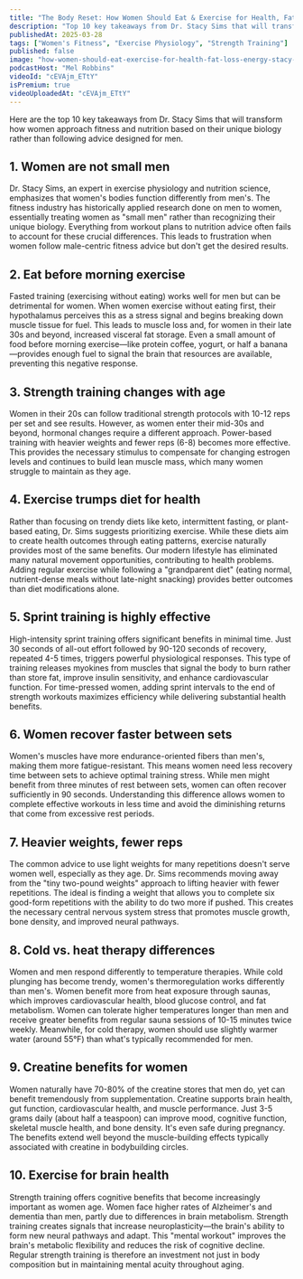 ```yaml
---
title: "The Body Reset: How Women Should Eat & Exercise for Health, Fat Loss, & Energy | Dr. Stacy Sims"
description: "Top 10 key takeaways from Dr. Stacy Sims that will transform how women approach fitness and nutrition based on their unique biology rather than following advice designed for men."
publishedAt: 2025-03-28
tags: ["Women's Fitness", "Exercise Physiology", "Strength Training"]
published: false
image: "how-women-should-eat-exercise-for-health-fat-loss-energy-stacy-sims.jpg"
podcastHost: "Mel Robbins"
videoId: "cEVAjm_ETtY"
isPremium: true
videoUploadedAt: "cEVAjm_ETtY"
---
```



<PodcastSummaryPageLayout frontmatter={frontmatter}>

Here are the top 10 key takeaways from Dr. Stacy Sims that will transform how women approach fitness and nutrition based on their unique biology rather than following advice designed for men.

## 1. Women are not small men

Dr. Stacy Sims, an expert in exercise physiology and nutrition science, emphasizes that women's bodies function differently from men's. The fitness industry has historically applied research done on men to women, essentially treating women as "small men" rather than recognizing their unique biology. Everything from workout plans to nutrition advice often fails to account for these crucial differences. This leads to frustration when women follow male-centric fitness advice but don't get the desired results.

## 2. Eat before morning exercise

Fasted training (exercising without eating) works well for men but can be detrimental for women. When women exercise without eating first, their hypothalamus perceives this as a stress signal and begins breaking down muscle tissue for fuel. This leads to muscle loss and, for women in their late 30s and beyond, increased visceral fat storage. Even a small amount of food before morning exercise—like protein coffee, yogurt, or half a banana—provides enough fuel to signal the brain that resources are available, preventing this negative response.

## 3. Strength training changes with age

Women in their 20s can follow traditional strength protocols with 10-12 reps per set and see results. However, as women enter their mid-30s and beyond, hormonal changes require a different approach. Power-based training with heavier weights and fewer reps (6-8) becomes more effective. This provides the necessary stimulus to compensate for changing estrogen levels and continues to build lean muscle mass, which many women struggle to maintain as they age.

## 4. Exercise trumps diet for health

Rather than focusing on trendy diets like keto, intermittent fasting, or plant-based eating, Dr. Sims suggests prioritizing exercise. While these diets aim to create health outcomes through eating patterns, exercise naturally provides most of the same benefits. Our modern lifestyle has eliminated many natural movement opportunities, contributing to health problems. Adding regular exercise while following a "grandparent diet" (eating normal, nutrient-dense meals without late-night snacking) provides better outcomes than diet modifications alone.

## 5. Sprint training is highly effective

High-intensity sprint training offers significant benefits in minimal time. Just 30 seconds of all-out effort followed by 90-120 seconds of recovery, repeated 4-5 times, triggers powerful physiological responses. This type of training releases myokines from muscles that signal the body to burn rather than store fat, improve insulin sensitivity, and enhance cardiovascular function. For time-pressed women, adding sprint intervals to the end of strength workouts maximizes efficiency while delivering substantial health benefits.

## 6. Women recover faster between sets

Women's muscles have more endurance-oriented fibers than men's, making them more fatigue-resistant. This means women need less recovery time between sets to achieve optimal training stress. While men might benefit from three minutes of rest between sets, women can often recover sufficiently in 90 seconds. Understanding this difference allows women to complete effective workouts in less time and avoid the diminishing returns that come from excessive rest periods.

## 7. Heavier weights, fewer reps

The common advice to use light weights for many repetitions doesn't serve women well, especially as they age. Dr. Sims recommends moving away from the "tiny two-pound weights" approach to lifting heavier with fewer repetitions. The ideal is finding a weight that allows you to complete six good-form repetitions with the ability to do two more if pushed. This creates the necessary central nervous system stress that promotes muscle growth, bone density, and improved neural pathways.

## 8. Cold vs. heat therapy differences

Women and men respond differently to temperature therapies. While cold plunging has become trendy, women's thermoregulation works differently than men's. Women benefit more from heat exposure through saunas, which improves cardiovascular health, blood glucose control, and fat metabolism. Women can tolerate higher temperatures longer than men and receive greater benefits from regular sauna sessions of 10-15 minutes twice weekly. Meanwhile, for cold therapy, women should use slightly warmer water (around 55°F) than what's typically recommended for men.

## 9. Creatine benefits for women

Women naturally have 70-80% of the creatine stores that men do, yet can benefit tremendously from supplementation. Creatine supports brain health, gut function, cardiovascular health, and muscle performance. Just 3-5 grams daily (about half a teaspoon) can improve mood, cognitive function, skeletal muscle health, and bone density. It's even safe during pregnancy. The benefits extend well beyond the muscle-building effects typically associated with creatine in bodybuilding circles.

## 10. Exercise for brain health

Strength training offers cognitive benefits that become increasingly important as women age. Women face higher rates of Alzheimer's and dementia than men, partly due to differences in brain metabolism. Strength training creates signals that increase neuroplasticity—the brain's ability to form new neural pathways and adapt. This "mental workout" improves the brain's metabolic flexibility and reduces the risk of cognitive decline. Regular strength training is therefore an investment not just in body composition but in maintaining mental acuity throughout aging.

</PodcastSummaryPageLayout>
